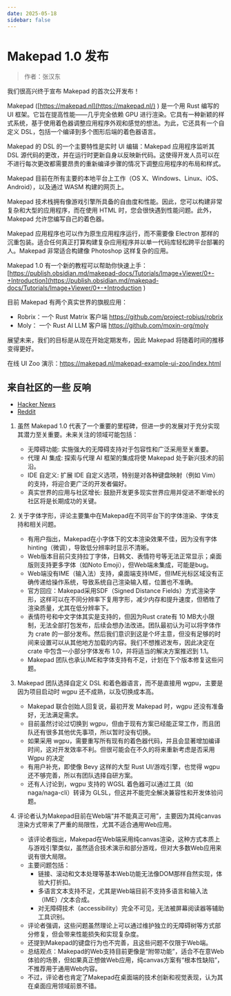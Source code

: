 ```yaml
---
date: 2025-05-18
sidebar: false
---
```


# Makepad 1.0 发布

> 作者：张汉东

我们很高兴终于宣布 Makepad 的首次公开发布！

Makepad ([https://makepad.nl](https://makepad.nl/)  ) 是一个用 Rust 编写的 UI 框架。它旨在提高性能——几乎完全依赖 GPU 进行渲染。它具有一种新颖的样式系统，基于使用着色器调整应用程序外观和感觉的想法。为此，它还具有一个自定义 DSL，包括一个编译到多个图形后端的着色器语言。

Makepad 的 DSL 的一个主要特性是实时 UI 编辑：Makepad 应用程序监听其 DSL 源代码的更改，并在运行时更新自身以反映新代码。这使得开发人员可以在不进行每次更改都需要昂贵的重新编译步骤的情况下调整应用程序的布局和样式。

Makepad 目前在所有主要的本地平台上工作（OS X、Windows、Linux、iOS、Android），以及通过 WASM 构建的网页上。

Makepad 技术栈拥有像游戏引擎所具备的自由度和性能。因此，您可以构建非常复杂和大型的应用程序，而在使用 HTML 时，您会很快遇到性能问题。此外，Makepad 允许您编写自己的着色器。

Makepad 应用程序也可以作为原生应用程序运行，而不需要像 Electron 那样的沉重包装。适合任何真正打算构建复杂应用程序并以单一代码库轻松跨平台部署的人。Makepad 非常适合构建像 Photoshop 这样复杂的应用。

Makepad 1.0 有一个新的教程可以帮助你快速上手：[https://publish.obsidian.md/makepad-docs/Tutorials/Image+Viewer/0+-+Introduction](https://publish.obsidian.md/makepad-docs/Tutorials/Image+Viewer/0+-+Introduction )

目前 Makepad 有两个真实世界的旗舰应用：

- Robrix：一个 Rust Matrix 客户端  https://github.com/project-robius/robrix
- Moly：   一个 Rust AI LLM 客户端  https://github.com/moxin-org/moly

展望未来，我们的目标是从现在开始定期发布，因此 Makepad 将随着时间的推移变得更好。

在线 UI Zoo 演示：https://makepad.nl/makepad-example-ui-zoo/index.html


## 来自社区的一些 反响

- [Hacker News](https://news.ycombinator.com/item?id=43971829)
- [Reddit](https://www.reddit.com/r/rust/comments/1kllldg/makepad_10_rust_ui_framework/?share_id=N87dZDg4EYfGXcwgR5Uvd&utm_content=1&utm_medium=ios_app&utm_name=ioscss&utm_source=share&utm_term=1)

1. 虽然 Makepad 1.0 代表了一个重要的里程碑，但进一步的发展对于充分实现其潜力至关重要。未来关注的领域可能包括：
	* 无障碍功能:  实施强大的无障碍支持对于包容性和广泛采用至关重要。 
	* 代理 AI 集成: 探索与代理 AI 框架的集成将使 Makepad 处于新兴技术的前沿。 
	* IDE 自定义: 扩展 IDE 自定义选项，特别是对各种键盘映射（例如 Vim）的支持，将迎合更广泛的开发者偏好。
	* 真实世界的应用与社区增长: 鼓励开发更多现实世界应用并促进不断增长的社区将是长期成功的关键。

2. 关于字体字形，评论主要集中在Makepad在不同平台下的字体渲染、字体支持和相关问题。
	- 有用户指出，Makepad在小字体下的文本渲染效果不佳，因为没有字体hinting（微调），导致低分辨率时显示不清晰。
	- Web版本目前只支持拉丁字体，日韩文、表情符号等无法正常显示；桌面版则支持更多字体（如Noto Emoji），但Web端未集成，可能是bug。
	- Web端没有IME（输入法）支持，桌面端支持IME，但IME光标区域没有正确传递给操作系统，导致系统自己渲染输入框，位置也不准确。
	- 官方回应：Makepad采用SDF（Signed Distance Fields）方式渲染字形，这样可以在不同分辨率下复用字形，减少内存和提升速度，但牺牲了渲染质量，尤其在低分辨率下。
	- 表情符号和中文字体其实是支持的，但因为Rust crate有 10 MB大小限制，无法全部打包发布，后续会想办法改进。团队最初认为可以将字体作为 crate 的一部分发布。然后我们意识到这是个坏主意，但没有足够的时间来设置可以从其他地方加载的内容。我们不想推迟发布，因此决定在 crate 中包含一小部分字体发布 1.0，并将适当的解决方案推迟到 1.1。
	- Makepad 团队也承认IME和字体支持有不足，计划在下个版本修复这些问题。

3. Makepad 团队选择自定义 DSL 和着色器语言，而不是直接用 wgpu，主要是因为项目启动时 wgpu 还不成熟，以及切换成本高。
	- Makepad 联合创始人回复说，最初开发 Makepad 时，wgpu 还没有准备好，无法满足需求。
	- 目前虽然讨论过切换到 wgpu，但由于现有方案已经能正常工作，而且团队还有很多其他优先事项，所以暂时没有切换。
	- 如果采用 wgpu，需要重写所有现有的着色器代码，并且会显著增加编译时间，这对开发效率不利。但很可能会在不久的将来重新考虑是否采用 Wgpu 的决定
	- 有用户补充，即使像 Bevy 这样的大型 Rust UI/游戏引擎，也觉得 wgpu 还不够完善，所以有团队选择自研方案。
	- 还有人讨论到，wgpu 支持的 WGSL 着色器可以通过工具（如 naga/naga-cli）转译为 GLSL，但这并不能完全解决兼容性和开发体验问题。

  4. 评论者认为Makepad目前在Web端“并不能真正可用”，主要因为其纯canvas渲染方式带来了严重的局限性，尤其不适合通用Web应用。
		- 该评论者指出，Makepad在Web端采用纯canvas渲染，这种方式本质上与游戏引擎类似，虽然适合技术演示和部分游戏，但对大多数Web应用来说有很大局限。
		- 主要问题包括：
			- 链接、滚动和文本处理等基本Web功能无法像DOM那样自然实现，体验大打折扣。
			- 多语言文本支持不足，尤其是Web端目前不支持多语言和输入法（IME）/文本合成。
			- 对无障碍技术（accessibility）完全不可见，无法被屏幕阅读器等辅助工具识别。
		- 评论者强调，这些问题虽然理论上可以通过维护独立的无障碍树等方式部分修复，但会带来性能损失和实现复杂度。
		- 还提到Makepad的键盘行为也不完善，且这些问题不仅限于Web端。
		- 总结观点：Makepad的Web支持目前更像是“附带功能”，适合不在意Web体验的场景，但如果真正想做Web应用，纯canvas方案有“根本性缺陷”，不推荐用于通用Web内容。
		- 不过，评论者也肯定了Makepad在桌面端的技术创新和视觉表现，认为其在桌面应用领域前景不错。

  


